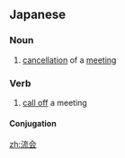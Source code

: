 ==Japanese==
{{ja-kanjitab|りゅう|かい|yomi=o}}

===Noun===
{{ja-noun|りゅうかい}}

# [[cancellation]] of a [[meeting]]

===Verb===
{{ja-verb-suru|tr=intrans|りゅうかい}}

# [[call off]] a meeting

====Conjugation====
{{ja-suru|りゅうかい}}

[[zh:流会]]